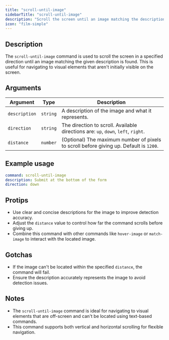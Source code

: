 ```yaml
---
title: "scroll-until-image"
sidebarTitle: "scroll-until-image"
description: "Scroll the screen until an image matching the description is found."
icon: "film-simple"
---
```


## Description

The `scroll-until-image` command is used to scroll the screen in a specified direction until an image matching the given description is found. This is useful for navigating to visual elements that aren't initially visible on the screen.

## Arguments

| Argument      | Type     | Description                                                                 |
|---------------|----------|-----------------------------------------------------------------------------|
| `description` | `string` | A description of the image and what it represents.                         |
| `direction`   | `string` | The direction to scroll. Available directions are: `up`, `down`, `left`, `right`. |
| `distance`    | `number` | (Optional) The maximum number of pixels to scroll before giving up. Default is `1200`. |

## Example usage

```yaml
command: scroll-until-image
description: Submit at the bottom of the form
direction: down
```

## Protips
- Use clear and concise descriptions for the image to improve detection accuracy.
- Adjust the `distance` value to control how far the command scrolls before giving up.
- Combine this command with other commands like `hover-image` or `match-image` to interact with the located image.

## Gotchas
- If the image can't be located within the specified `distance`, the command will fail.
- Ensure the description accurately represents the image to avoid detection issues.

## Notes
- The `scroll-until-image` command is ideal for navigating to visual elements that are off-screen and can't be located using text-based commands.
- This command supports both vertical and horizontal scrolling for flexible navigation.
